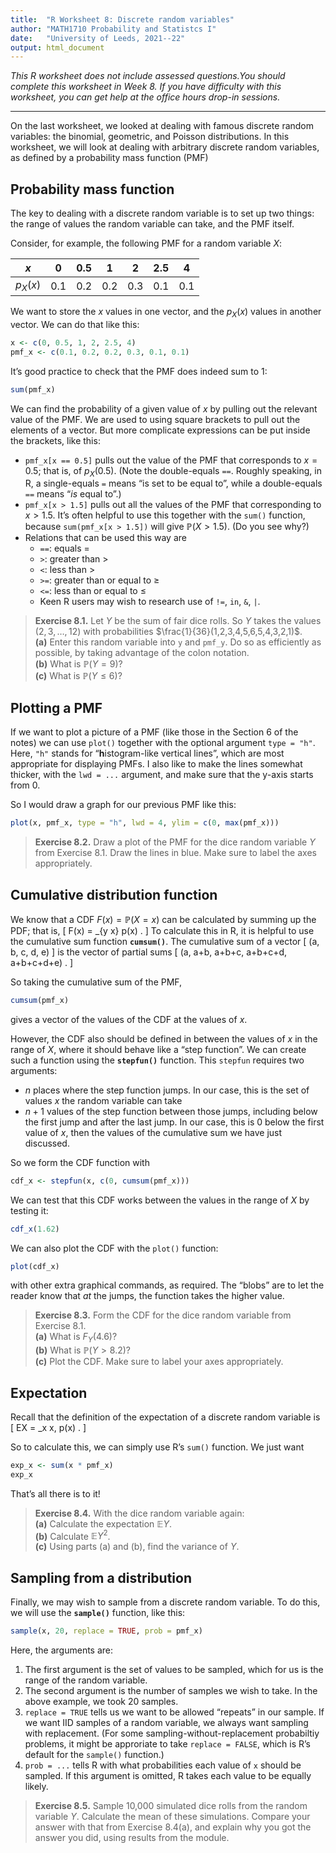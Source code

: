 ```yaml
---
title:  "R Worksheet 8: Discrete random variables"
author: "MATH1710 Probability and Statistcs I"
date:   "University of Leeds, 2021--22"
output: html_document
---
```


*This R worksheet does not include assessed questions.You should complete this worksheet in Week 8. If you have difficulty with this worksheet, you can get help at the office hours drop-in sessions.*

------------------------------------------------------------------------

On the last worksheet, we looked at dealing with famous discrete random variables: the binomial, geometric, and Poisson distributions. In this worksheet, we will look at dealing with arbitrary discrete random variables, as defined by a probability mass function (PMF)

## Probability mass function

The key to dealing with a discrete random variable is to set up two things: the range of values the random variable can take, and the PMF itself.

Consider, for example, the following PMF for a random variable $X$:

|   $x$    |  $0$  | $0.5$ |  $1$  |  $2$  | $2.5$ |  $4$  |
|:--------:|:-----:|:-----:|:-----:|:-----:|:-----:|:-----:|
| $p_X(x)$ | $0.1$ | $0.2$ | $0.2$ | $0.3$ | $0.1$ | $0.1$ |

We want to store the $x$ values in one vector, and the $p_X(x)$ values in another vector. We can do that like this:

```r
x <- c(0, 0.5, 1, 2, 2.5, 4)
pmf_x <- c(0.1, 0.2, 0.2, 0.3, 0.1, 0.1)
```

It's good practice to check that the PMF does indeed sum to 1:

```r
sum(pmf_x)
```

We can find the probability of a given value of $x$ by pulling out the relevant value of the PMF. We are used to using square brackets to pull out the elements of a vector. But more complicate expressions can be put inside the brackets, like this:

* `pmf_x[x == 0.5]` pulls out the value of the PMF that corresponds to $x = 0.5$; that is, of $p_X(0.5)$. (Note the double-equals `==`. Roughly speaking, in R, a single-equals `=` means "is set to be equal to", while a double-equals `==` means "*is* equal to".)
* `pmf_x[x > 1.5]` pulls out all the values of the PMF that corresponding to $x > 1.5$. It's often helpful to use this together with the `sum()` function, because `sum(pmf_x[x > 1.5])` will give $\mathbb P(X > 1.5)$. (Do you see why?)
* Relations that can be used this way are
   * `==`: equals $=$
   * `>`: greater than $>$
   * `<`: less than $>$
   * `>=`: greater than or equal to $\geq$
   * `<=`: less than or equal to $\leq$
   * Keen R users may wish to research use of `!=`, `in`, `&`, `|`.
   
> **Exercise 8.1.** Let $Y$ be the sum of fair dice rolls. So $Y$ takes the values $(2, 3, \dots, 12)$ with probabilities $\frac{1}{36}(1,2,3,4,5,6,5,4,3,2,1)$.\
**(a)** Enter this random variable into `y` and `pmf_y`. Do so as efficiently as possible, by taking advantage of the colon notation.\
**(b)** What is $\mathbb P(Y = 9)$?\
**(c)** What is $\mathbb P(Y \leq 6)$?

## Plotting a PMF

If we want to plot a picture of a PMF (like those in the Section 6 of the notes) we can use `plot()` together with the optional argument `type = "h"`. Here, `"h"` stands for "**h**istogram-like vertical lines", which are most appropriate for displaying PMFs. I also like to make the lines somewhat thicker, with the `lwd = ...` argument, and make sure that the y-axis starts from 0.

So I would draw a graph for our previous PMF like this:

```r
plot(x, pmf_x, type = "h", lwd = 4, ylim = c(0, max(pmf_x)))
```

> **Exercise 8.2.** Draw a plot of the PMF for the dice random variable $Y$ from Exercise 8.1. Draw the lines in blue. Make sure to label the axes appropriately. 

## Cumulative distribution function

We know that a CDF $F(x) = \mathbb P(X = x)$ can be calculated by summing up the PDF; that is,
\[ F(x) = \sum_{y \leq x} p(x) . \]
To calculate this in R, it is helpful to use the cumulative sum function **`cumsum()`**. The cumulative sum of a vector
\[ (a, \quad b, \quad c, \quad d, \quad e) \]
is the vector of partial sums
\[ (a, \quad a+b, \quad a+b+c, \quad a+b+c+d, \quad a+b+c+d+e) . \]

So taking the cumulative sum of the PMF,

```r
cumsum(pmf_x)
```

gives a vector of the values of the CDF at the values of $x$.

However, the CDF also should be defined in between the values of $x$ in the range of $X$, where it should behave like a "step function". We can create such a function using the **`stepfun()`** function. This `stepfun` requires two arguments:

* $n$ places where the step function jumps. In our case, this is the set of values $x$ the random variable can take
* $n+1$ values of the step function between those jumps, including below the first jump and after the last jump. In our case, this is 0 below the first value of $x$, then the values of the cumulative sum we have just discussed.

So we form the CDF function with

```r
cdf_x <- stepfun(x, c(0, cumsum(pmf_x)))
```

We can test that this CDF works between the values in the range of $X$ by testing it:

```r
cdf_x(1.62)
```

We can also plot the CDF with the `plot()` function:

```r
plot(cdf_x)
```

with other extra graphical commands, as required. The "blobs" are to let the reader know that *at* the jumps, the function takes the higher value.

> **Exercise 8.3.** Form the CDF for the dice random variable from Exercise 8.1.\
**(a)** What is $F_Y(4.6)$?\
**(b)** What is $\mathbb P(Y > 8.2)$?\
**(c)** Plot the CDF. Make sure to label your axes appropriately.

## Expectation

Recall that the definition of the expectation of a discrete random variable is
\[ \mathbb EX = \sum_x x\, p(x) . \]

So to calculate this, we can simply use R's `sum()` function. We just want

```r
exp_x <- sum(x * pmf_x)
exp_x
```

That's all there is to it!

> **Exercise 8.4.** With the dice random variable again:\
**(a)** Calculate the expectation $\mathbb EY$.\
**(b)** Calculate $\mathbb EY^2$.\
**(c)** Using parts (a) and (b), find the variance of $Y$.

## Sampling from a distribution

Finally, we may wish to sample from a discrete random variable. To do this, we will use the **`sample()`** function, like this:

```r
sample(x, 20, replace = TRUE, prob = pmf_x)
```

Here, the arguments are:

1. The first argument is the set of values to be sampled, which for us is the range of the random variable.
2. The second argument is the number of samples we wish to take. In the above example, we took 20 samples.
3. `replace = TRUE` tells us we want to be allowed "repeats" in our sample. If we want IID samples of a random variable, we always want sampling with replacement. (For some sampling-without-replacement probabiltiy problems, it might be approriate to take `replace = FALSE`, which is R's default for the `sample()` function.)
4. `prob = ...` tells R with what probabilities each value of `x` should be sampled. If this argument is omitted, R takes each value to be equally likely.

> **Exercise 8.5.** Sample 10,000 simulated dice rolls from the random variable $Y$. Calculate the mean of these simulations. Compare your answer with that from Exercise 8.4(a), and explain why you got the answer you did, using results from the module.